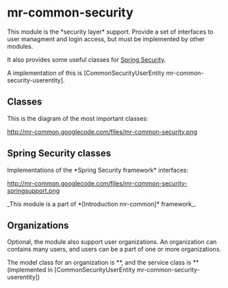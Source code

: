 = mr-common-security =

This module is the *security layer* support. Provide a set of interfaces to user managment and login access, but must be implemented by other modules.

It also provides some useful classes for [http://static.springframework.org/spring-security/ Spring Security].

A implementation of this is [CommonSecurityUserEntity mr-common-security-userentity].



== Classes ==

This is the diagram of the most important classes:

http://mr-common.googlecode.com/files/mr-common-security.png


== Spring Security classes ==

Implementations of the *Spring Security framework* interfaces:

http://mr-common.googlecode.com/files/mr-common-security-springsupport.png


_This module is a part of *[Introduction mr-common]* framework_.


== Organizations ==

Optional, the module also support user organizations. An organization can contains many users, and users can be a part of one or more organizations.

The model class for an organization is *{{{mr.common.security.organization.model.Organization}}}*, and the service class is *{{{mr.common.security.organization.service.OrganizationService}}}* (implemented in [CommonSecurityUserEntity mr-common-security-userentity])